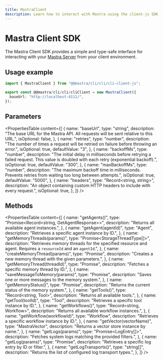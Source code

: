 ```yaml
---
title: MastraClient
description: Learn how to interact with Mastra using the client-js SDK.
---
```


# Mastra Client SDK

The Mastra Client SDK provides a simple and type-safe interface for interacting with your [Mastra Server](/docs/deployment/server-deployment.mdx) from your client environment.

## Usage example

```typescript filename="lib/@@mastra/cli/cli/cli/@@mastra/cli/cli/cli-client.ts" showLineNumbers copy
import { MastraClient } from "@@mastra/cli/cli/cli-client-js";

export const @@mastra/cli/cli/cliClient = new MastraClient({
  baseUrl: "http://localhost:4111/",
});
```

## Parameters

<PropertiesTable
  content={[
    {
      name: "baseUrl",
      type: "string",
      description: "The base URL for the Mastra API. All requests will be sent relative to this URL.",
      isOptional: false,
    },
    {
      name: "retries",
      type: "number",
      description: "The number of times a request will be retried on failure before throwing an error.",
      isOptional: true,
      defaultValue: "3",
    },
    {
      name: "backoffMs",
      type: "number",
      description: "The initial delay in milliseconds before retrying a failed request. This value is doubled with each retry (exponential backoff).",
      isOptional: true,
      defaultValue: "300",
    },
    {
      name: "maxBackoffMs",
      type: "number",
      description: "The maximum backoff time in milliseconds. Prevents retries from waiting too long between attempts.",
      isOptional: true,
      defaultValue: "5000",
    },
    {
      name: "headers",
      type: "Record<string, string>",
      description: "An object containing custom HTTP headers to include with every request.",
      isOptional: true,
    },
  ]}
/>

## Methods

<PropertiesTable
  content={[
    {
      name: "getAgents()",
      type: "Promise<Record<string, GetAgentResponse>>",
      description: "Returns all available agent instances.",
    },
    {
      name: "getAgent(agentId)",
      type: "Agent",
      description: "Retrieves a specific agent instance by ID.",
    },
    {
      name: "getMemoryThreads(params)",
      type: "Promise<StorageThreadType[]>",
      description: "Retrieves memory threads for the specified resource and agent. Requires a `resourceId` and an `agentId`.",
    },
    {
      name: "createMemoryThread(params)",
      type: "Promise<MemoryThread>",
      description: "Creates a new memory thread with the given parameters.",
    },
    {
      name: "getMemoryThread(threadId)",
      type: "Promise<MemoryThread>",
      description: "Fetches a specific memory thread by ID.",
    },
    {
      name: "saveMessageToMemory(params)",
      type: "Promise<void>",
      description: "Saves one or more messages to the memory system.",
    },
    {
      name: "getMemoryStatus()",
      type: "Promise<MemoryStatus>",
      description: "Returns the current status of the memory system.",
    },
    {
      name: "getTools()",
      type: "Record<string, Tool>",
      description: "Returns all available tools.",
    },
    {
      name: "getTool(toolId)",
      type: "Tool",
      description: "Retrieves a specific tool instance by ID.",
    },
    {
      name: "getWorkflows()",
      type: "Record<string, Workflow>",
      description: "Returns all available workflow instances.",
    },
    {
      name: "getWorkflow(workflowId)",
      type: "Workflow",
      description: "Retrieves a specific workflow instance by ID.",
    },
    {
      name: "getVector(vectorName)",
      type: "MastraVector",
      description: "Returns a vector store instance by name.",
    },
    {
      name: "getLogs(params)",
      type: "Promise<LogEntry[]>",
      description: "Fetches system logs matching the provided filters.",
    },
    {
      name: "getLog(params)",
      type: "Promise<LogEntry>",
      description: "Retrieves a specific log entry by ID or filter.",
    },
    {
      name: "getLogTransports()",
      type: "string[]",
      description: "Returns the list of configured log transport types.",
    },
  ]}
/>

